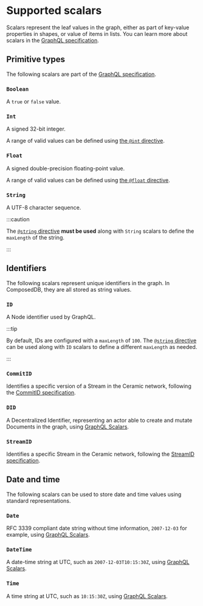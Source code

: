# Supported scalars

Scalars represent the leaf values in the graph, either as part of key-value
properties in shapes, or value of items in lists. You can learn more about
scalars in the
[GraphQL specification](https://graphql.org/learn/schema/#scalar-types).

## Primitive types

The following scalars are part of the
[GraphQL specification](https://graphql.org/learn/schema/#scalar-types).

### `Boolean`

A `true` or `false` value.

### `Int`

A signed 32-bit integer.

A range of valid values can be defined using
[the `@int` directive](./directives.mdx#int).

### `Float`

A signed double-precision floating-point value.

A range of valid values can be defined using
[the `@float` directive](./directives.mdx#float).

### `String`

A UTF-8 character sequence.

:::caution

The [`@string` directive](./directives.mdx#string) **must be used** along with
`String` scalars to define the `maxLength` of the string.

:::

## Identifiers

The following scalars represent unique identifiers in the graph. In ComposedDB,
they are all stored as string values.

### `ID`

A Node identifier used by GraphQL.

:::tip

By default, IDs are configured with a `maxLength` of `100`. The
[`@string` directive](./directives.mdx#string) can be used along with `ID`
scalars to define a different `maxLength` as needed.

:::

### `CommitID`

Identifies a specific version of a Stream in the Ceramic network, following the
[CommitID specification](https://github.com/ceramicnetwork/CIP/blob/main/CIPs/CIP-59/CIP-59.md#commitid).

### `DID`

A Decentralized Identifier, representing an actor able to create and mutate
Documents in the graph, using
[GraphQL Scalars](https://www.graphql-scalars.dev/docs/scalars/did).

### `StreamID`

Identifies a specific Stream in the Ceramic network, following the
[StreamID specification](https://github.com/ceramicnetwork/CIP/blob/main/CIPs/CIP-59/CIP-59.md#streamid).

## Date and time

The following scalars can be used to store date and time values using standard
representations.

### `Date`

RFC 3339 compliant date string without time information, `2007-12-03` for
example, using
[GraphQL Scalars](https://www.graphql-scalars.dev/docs/scalars/date).

### `DateTime`

A date-time string at UTC, such as `2007-12-03T10:15:30Z`, using
[GraphQL Scalars](https://www.graphql-scalars.dev/docs/scalars/date-time).

### `Time`

A time string at UTC, such as `10:15:30Z`, using
[GraphQL Scalars](https://www.graphql-scalars.dev/docs/scalars/time).
